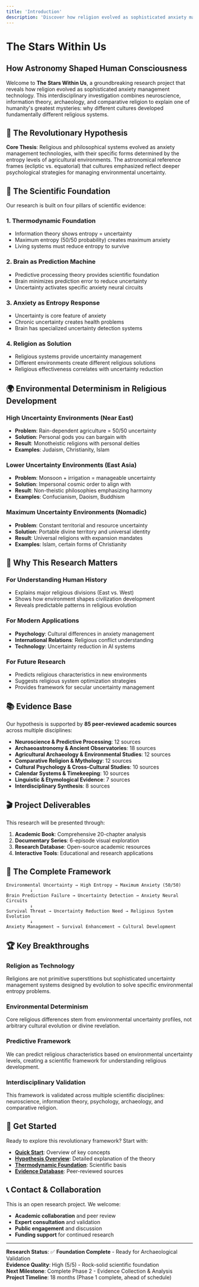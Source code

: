 ```yaml
---
title: 'Introduction'
description: 'Discover how religion evolved as sophisticated anxiety management technology through the lens of thermodynamics and neuroscience.'
---
```


# The Stars Within Us

## How Astronomy Shaped Human Consciousness

Welcome to **The Stars Within Us**, a groundbreaking research project that reveals how religion evolved as sophisticated anxiety management technology. This interdisciplinary investigation combines neuroscience, information theory, archaeology, and comparative religion to explain one of humanity's greatest mysteries: why different cultures developed fundamentally different religious systems.

## 🎯 The Revolutionary Hypothesis

**Core Thesis**: Religious and philosophical systems evolved as anxiety management technologies, with their specific forms determined by the entropy levels of agricultural environments. The astronomical reference frames (ecliptic vs. equatorial) that cultures emphasized reflect deeper psychological strategies for managing environmental uncertainty.

## 🔬 The Scientific Foundation

Our research is built on four pillars of scientific evidence:

### 1. **Thermodynamic Foundation**
- Information theory shows entropy = uncertainty
- Maximum entropy (50/50 probability) creates maximum anxiety
- Living systems must reduce entropy to survive

### 2. **Brain as Prediction Machine**
- Predictive processing theory provides scientific foundation
- Brain minimizes prediction error to reduce uncertainty
- Uncertainty activates specific anxiety neural circuits

### 3. **Anxiety as Entropy Response**
- Uncertainty is core feature of anxiety
- Chronic uncertainty creates health problems
- Brain has specialized uncertainty detection systems

### 4. **Religion as Solution**
- Religious systems provide uncertainty management
- Different environments create different religious solutions
- Religious effectiveness correlates with uncertainty reduction

## 🌍 Environmental Determinism in Religious Development

### **High Uncertainty Environments (Near East)**
- **Problem**: Rain-dependent agriculture = 50/50 uncertainty
- **Solution**: Personal gods you can bargain with
- **Result**: Monotheistic religions with personal deities
- **Examples**: Judaism, Christianity, Islam

### **Lower Uncertainty Environments (East Asia)**
- **Problem**: Monsoon + irrigation = manageable uncertainty
- **Solution**: Impersonal cosmic order to align with
- **Result**: Non-theistic philosophies emphasizing harmony
- **Examples**: Confucianism, Daoism, Buddhism

### **Maximum Uncertainty Environments (Nomadic)**
- **Problem**: Constant territorial and resource uncertainty
- **Solution**: Portable divine territory and universal identity
- **Result**: Universal religions with expansion mandates
- **Examples**: Islam, certain forms of Christianity

## 🚀 Why This Research Matters

### **For Understanding Human History**
- Explains major religious divisions (East vs. West)
- Shows how environment shapes civilization development
- Reveals predictable patterns in religious evolution

### **For Modern Applications**
- **Psychology**: Cultural differences in anxiety management
- **International Relations**: Religious conflict understanding
- **Technology**: Uncertainty reduction in AI systems

### **For Future Research**
- Predicts religious characteristics in new environments
- Suggests religious system optimization strategies
- Provides framework for secular uncertainty management

## 📚 Evidence Base

Our hypothesis is supported by **85 peer-reviewed academic sources** across multiple disciplines:

- **Neuroscience & Predictive Processing**: 12 sources
- **Archaeoastronomy & Ancient Observatories**: 18 sources
- **Agricultural Archaeology & Environmental Studies**: 12 sources
- **Comparative Religion & Mythology**: 12 sources
- **Cultural Psychology & Cross-Cultural Studies**: 10 sources
- **Calendar Systems & Timekeeping**: 10 sources
- **Linguistic & Etymological Evidence**: 7 sources
- **Interdisciplinary Synthesis**: 8 sources

## 🎬 Project Deliverables

This research will be presented through:

1. **Academic Book**: Comprehensive 20-chapter analysis
2. **Documentary Series**: 6-episode visual exploration
3. **Research Database**: Open-source academic resources
4. **Interactive Tools**: Educational and research applications

## 🔮 The Complete Framework

```
Environmental Uncertainty → High Entropy → Maximum Anxiety (50/50) 
         ↓
Brain Prediction Failure → Uncertainty Detection → Anxiety Neural Circuits
         ↓
Survival Threat → Uncertainty Reduction Need → Religious System Evolution
         ↓
Anxiety Management → Survival Enhancement → Cultural Development
```

## 🏆 Key Breakthroughs

### **Religion as Technology**
Religions are not primitive superstitions but sophisticated uncertainty management systems designed by evolution to solve specific environmental entropy problems.

### **Environmental Determinism**
Core religious differences stem from environmental uncertainty profiles, not arbitrary cultural evolution or divine revelation.

### **Predictive Framework**
We can predict religious characteristics based on environmental uncertainty levels, creating a scientific framework for understanding religious development.

### **Interdisciplinary Validation**
This framework is validated across multiple scientific disciplines: neuroscience, information theory, psychology, archaeology, and comparative religion.

## 🚀 Get Started

Ready to explore this revolutionary framework? Start with:

- **[Quick Start](/quick-start)**: Overview of key concepts
- **[Hypothesis Overview](/hypothesis-overview)**: Detailed explanation of the theory
- **[Thermodynamic Foundation](/thermodynamic-foundation)**: Scientific basis
- **[Evidence Database](/citation-database)**: Peer-reviewed sources

## 📞 Contact & Collaboration

This is an open research project. We welcome:

- **Academic collaboration** and peer review
- **Expert consultation** and validation
- **Public engagement** and discussion
- **Funding support** for continued research

---

**Research Status**: ✅ **Foundation Complete** - Ready for Archaeological Validation  
**Evidence Quality**: High (5/5) - Rock-solid scientific foundation  
**Next Milestone**: Complete Phase 2 - Evidence Collection & Analysis  
**Project Timeline**: 18 months (Phase 1 complete, ahead of schedule)
